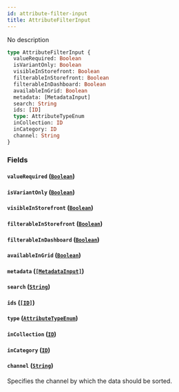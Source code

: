 ```yaml
---
id: attribute-filter-input
title: AttributeFilterInput
---
```


No description

```graphql
type AttributeFilterInput {
  valueRequired: Boolean
  isVariantOnly: Boolean
  visibleInStorefront: Boolean
  filterableInStorefront: Boolean
  filterableInDashboard: Boolean
  availableInGrid: Boolean
  metadata: [MetadataInput]
  search: String
  ids: [ID]
  type: AttributeTypeEnum
  inCollection: ID
  inCategory: ID
  channel: String
}
```

### Fields

#### `valueRequired` ([`Boolean`](/developer/api-reference/scalars/boolean.mdx))

#### `isVariantOnly` ([`Boolean`](/developer/api-reference/scalars/boolean.mdx))

#### `visibleInStorefront` ([`Boolean`](/developer/api-reference/scalars/boolean.mdx))

#### `filterableInStorefront` ([`Boolean`](/developer/api-reference/scalars/boolean.mdx))

#### `filterableInDashboard` ([`Boolean`](/developer/api-reference/scalars/boolean.mdx))

#### `availableInGrid` ([`Boolean`](/developer/api-reference/scalars/boolean.mdx))

#### `metadata` ([`[MetadataInput]`](/developer/api-reference/inputs/metadata-input.mdx))

#### `search` ([`String`](/developer/api-reference/scalars/string.mdx))

#### `ids` ([`[ID]`](/developer/api-reference/scalars/id.mdx))

#### `type` ([`AttributeTypeEnum`](/developer/api-reference/enums/attribute-type-enum.mdx))

#### `inCollection` ([`ID`](/developer/api-reference/scalars/id.mdx))

#### `inCategory` ([`ID`](/developer/api-reference/scalars/id.mdx))

#### `channel` ([`String`](/developer/api-reference/scalars/string.mdx))

Specifies the channel by which the data should be sorted.
